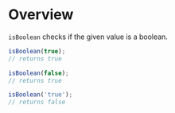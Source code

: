 <Meta title="Validation/isBoolean" />

# Overview

`isBoolean` checks if the given value is a boolean.

```js
isBoolean(true);
// returns true

isBoolean(false);
// returns true

isBoolean('true');
// returns false
```
